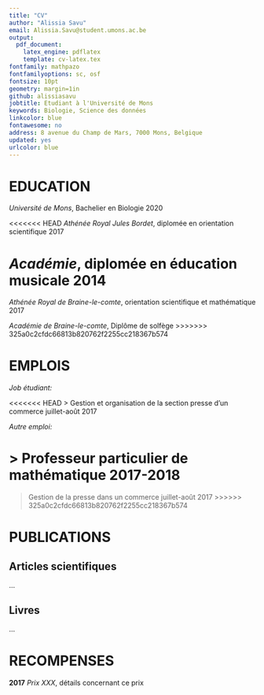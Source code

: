 ```yaml
---
title: "CV"
author: "Alissia Savu"
email: Alissia.Savu@student.umons.ac.be
output: 
  pdf_document:
    latex_engine: pdflatex
    template: cv-latex.tex
fontfamily: mathpazo
fontfamilyoptions: sc, osf
fontsize: 10pt
geometry: margin=1in
github: alissiasavu
jobtitle: Etudiant à l'Université de Mons
keywords: Biologie, Science des données
linkcolor: blue
fontawesome: no
address: 8 avenue du Champ de Mars, 7000 Mons, Belgique
updated: yes
urlcolor: blue
---
```


# EDUCATION

*Université de Mons*, Bachelier en Biologie \hfill 2020

<<<<<<< HEAD
*Athénée Royal Jules Bordet*, diplomée en orientation scientifique \hfill 2017

*Académie*, diplomée en éducation musicale \hfill 2014
=======
*Athénée Royal de Braine-le-comte*, orientation scientifique et mathématique \hfill 2017

*Académie de Braine-le-comte*, Diplôme de solfège
>>>>>>> 325a0c2cfdc66813b820762f2255cc218367b574


# EMPLOIS

*Job étudiant:*

<<<<<<< HEAD
 > Gestion et organisation de la section presse d'un commerce \hfill  juillet-août 2017

*Autre emploi:*

 > Professeur particulier de mathématique \hfill 2017-2018
=======
 > Gestion de la presse dans un commerce \hfill juillet-août 2017
>>>>>>> 325a0c2cfdc66813b820762f2255cc218367b574


# PUBLICATIONS

## **Articles scientifiques**

...

## **Livres**

...


# RECOMPENSES

**2017**  *Prix XXX*, détails concernant ce prix
